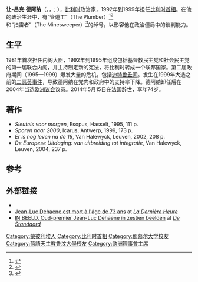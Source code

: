 {{Infobox Officeholder
|name        = 让-吕克·德阿纳<br />Jean-Luc Dehaene
|image       = Jean-Luc Dehaene 675 (cropped).jpg
|office      = [[比利时首相|比利时首相]]
|monarch     = [[博杜安_(比利时国王)|博杜安]]<br />[[阿尔贝二世_(比利时)|阿尔贝二世]]
|term_start  = 1992年3月7日
|term_end    = 1999年7月12日
|predecessor = [[维尔弗里德·马尔滕斯|维尔弗里德·马尔滕斯]]
|successor   = [[居伊·费尔霍夫施塔特|居伊·费尔霍夫施塔特]]
|birth_name  = Jean Luc Joseph Marie Dehaene
|birth_date  = {{birth date|1940|8|7|df=y}}
|birth_place = {{FRA}}[[蒙彼利埃|蒙彼利埃]]
|death_date  = {{death date and age|2014|5|15|1940|8|7|df=y}}
|death_place = {{FRA}}[[坎佩尔|坎佩尔]]
|nationality = {{BEL}}
|party       = [[基督教民主和弗拉芒党|基督教民主和弗拉芒党]] (CD&V)
|spouse      = Celie Verbeke
|children     = 4
|religion    = [[罗马天主教|罗马天主教]]
|signature   = Signature of Jean-Luc Dehaene.png
}}

'''让-吕克·德阿纳'''（{{lang-fr|Jean-Luc Dehaene}}，{{IPA-fr|ʒɑ̃ lyk də.an|lang|}}，{{IPA-nl|ʒɑ̃ːˈlyk dəˈɦaːnə|lang|Nl-be jean-luc dehaene.ogg}}; {{bd|1940年|8月7日|2014年|5月15日|catIdx=Dehaene}}），[[比利时|比利时]]政治家，1992年到1999年担任[[比利时首相|比利时首相]]。在他的政治生涯中，有“管道工”（The Plumber）<ref>{{cite news | url=http://www.theguardian.com/world/2014/may/16/jean-luc-dehaene | work=The Guardian | title=Obituary: Jean-Luc Dehaene | date=16 May 2014 | accessdate=2014-05-15 | archive-date=2014-05-17 | archive-url=https://web.archive.org/web/20140517030452/http://www.theguardian.com/world/2014/may/16/jean-luc-dehaene | dead-url=no }}</ref><ref name=Lesoir1>{{cite news|last=N.C.|title=Jean-Luc Dehaene est décédé|url=http://www.lesoir.be/545563/article/actualite/belgique/elections-2014/2014-05-15/jean-luc-dehaene-est-decede|accessdate=15 May 2014|newspaper=Le Soir|date=15 May 2014|deadurl=yes|archiveurl=https://web.archive.org/web/20140517032742/http://www.lesoir.be/545563/article/actualite/belgique/elections-2014/2014-05-15/jean-luc-dehaene-est-decede|archivedate=2014-05-17}}</ref>和“扫雷者”（The Minesweeper）<ref name=Bloomburg1>{{cite news|last=Neuger|first=James G.|title=Jean-Luc Dehaene, Who Led Belgium Into Euro Region, Dies at 73|url=http://www.bloomberg.com/news/2014-05-15/jean-luc-dehaene-who-led-belgium-into-euro-region-dies-at-73.html|accessdate=15 May 2014|newspaper=Bloomburg|date=May 15, 2014|archive-date=2014-10-20|archive-url=https://web.archive.org/web/20141020230237/http://www.bloomberg.com/news/2014-05-15/jean-luc-dehaene-who-led-belgium-into-euro-region-dies-at-73.html|dead-url=no}}</ref>的绰号，以形容他在政治僵局中的谈判能力。

==生平==
1981年首次担任内阁大臣，1992年到1995年组成包括基督教民主党和社会民主党的第一届联合内阁，并主持制定新的宪法，将比利时转成一个联邦国家。第二届政府期间（1995—1999）爆发大量的危机，包括[[马克·迪特鲁|迪特鲁丑闻]]。发生在1999年大选之前的[[二恶英事件|二恶英事件]]，导致德阿纳在党内和政府中的支持率下降。德阿纳卸任后在2004年当选[[欧洲议会|欧洲议会]]议员。2014年5月15日在法国辞世，享年74岁。

==著作==
*''Sleutels voor morgen'', Esopus, Hasselt, 1995, 111 p.
*''Sporen naar 2000'', Icarus, Antwerp, 1999, 173 p.
*''Er is nog leven na de 16'', Van Halewyck, Leuven, 2002, 208 p.
*''De Europese Uitdaging: van uitbreiding tot integratie'', Van Halewyck, Leuven, 2004, 237 p.

==参考==
{{Reflist|2}}

==外部链接==
{{Commons category|Jean-Luc Dehaene}}
*{{Official website|www.jean-lucdehaene.eu}}
*[http://www.dhnet.be/actu/belgique/jean-luc-dehaene-est-mort-a-l-age-de-73-ans-5374c6ed35704f05d6936cba Jean-Luc Dehaene est mort à l'âge de 73 ans]{{Wayback|url=http://www.dhnet.be/actu/belgique/jean-luc-dehaene-est-mort-a-l-age-de-73-ans-5374c6ed35704f05d6936cba |date=20141112005038 }} at ''[[La_Dernière_Heure|La Dernière Heure]]''
*[http://www.standaard.be/cnt/dmf20140515_01106691 IN BEELD. Oud-premier Jean-Luc Dehaene in zestien beelden]{{Wayback|url=http://www.standaard.be/cnt/dmf20140515_01106691 |date=20141112004747 }} at ''[[De_Standaard|De Standaard]]''

{{s-start}}
{{s-off}}
{{s-bef|before=[[维尔弗里德·马尔滕斯|维尔弗里德·马尔滕斯]]}}
{{s-ttl|title=[[比利时首相|比利时首相]]|years=1992–1999}}
{{s-aft|after=[[居伊·费尔霍夫施塔特|居伊·费尔霍夫施塔特]]}}
{{s-end}}

{{欧洲理事会主席}}
{{Authority control}}

{{DEFAULTSORT:Dehaene, Jean-Luc}}
[[Category:蒙彼利埃人|Category:蒙彼利埃人]]
[[Category:比利时首相|Category:比利时首相]]
[[Category:那慕尔大学校友|Category:那慕尔大学校友]]
[[Category:荷語天主教魯汶大學校友|Category:荷語天主教魯汶大學校友]]
[[Category:歐洲理事會主席|Category:歐洲理事會主席]]
